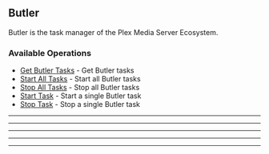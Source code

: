 
## Butler
Butler is the task manager of the Plex Media Server Ecosystem.


### Available Operations

* [Get Butler Tasks](/python/butler/get_butler_tasks) - Get Butler tasks
* [Start All Tasks](/python/butler/start_all_tasks) - Start all Butler tasks
* [Stop All Tasks](/python/butler/stop_all_tasks) - Stop all Butler tasks
* [Start Task](/python/butler/start_task) - Start a single Butler task
* [Stop Task](/python/butler/stop_task) - Stop a single Butler task

---
<GetButlerTasks />

---
<StartAllTasks />

---
<StopAllTasks />

---
<StartTask />

---
<StopTask />

